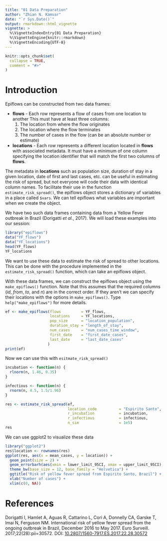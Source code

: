```yaml
---
title: "01 Data Preparation"
author: "Zhian N. Kamvar"
date: "`r Sys.Date()`"
output: rmarkdown::html_vignette
vignette: >
  %\VignetteIndexEntry{01 Data Preparation}
  %\VignetteEngine{knitr::rmarkdown}
  %\VignetteEncoding{UTF-8}
---
```


```r
knitr::opts_chunk$set(
  collapse = TRUE,
  comment = "#>"
)
```

# Introduction

Epiflows can be constructed from two data frames:

 - **flows** - Each row represents a flow of cases from one location to another
   This must have at least three columns:
     1. The location from where the flow originates
     2. The location where the flow terminates
     3. The number of cases in the flow (can be an absolute number or estimate)
 - **locations** - Each row represents a different location located in **flows**
   with associated metadata. It must have a minimum of one column specifying the
   location identifier that will match the first two columns of **flows**.

The metadata in **locations** such as population size, duration of stay in a 
given location, date of first and last cases, etc. can be useful in estimating
the risk of spread, but not everyone will code their data with identical column
names. To facilitate their use in the function `estimate_risk_spread()`, the
epiflows object stores a dictionary of variables in a place called `$vars`. 
We can tell epiflows what variables are important when we create the object. 

We have two such data frames containing data from a Yellow Fever outbreak in 
Brazil (Dorigatti *et al.*, 2017). We will load these examples into our session:

```r
library("epiflows")
data("YF_flows")
data("YF_locations")
head(YF_flows)
YF_locations
```

We want to use these data to estimate the risk of spread to other locations. This can be done with the
procedure implemented in the `estimate_risk_spread()` function, which can take an epiflows object.

With these data frames, we can construct the epiflows object using the `make_epiflows()` function.
Note that this assumes that the required columns (*id*, *from*, *to*, and *n*) are in the correct
order. If they aren't we can specify their locations with the options in `make_epiflows()`. Type
`help("make_epiflows")` for more details.

```r
ef <- make_epiflows(flows         = YF_flows, 
                    locations     = YF_locations, 
                    pop_size      = "location_population",
                    duration_stay = "length_of_stay",
                    num_cases     = "num_cases_time_window",
                    first_date    = "first_date_cases",
                    last_date     = "last_date_cases"
                   )
print(ef)
```

Now we can use this with `esitmate_risk_spread()`

```r
incubation <- function(n) {
  rlnorm(n, 1.46, 0.35)
}

infectious <- function(n) {
  rnorm(n, 4.5, 1.5/1.96)
}

res <- estimate_risk_spread(ef, 
                            location_code          = "Espirito Santo",
                            r_incubation           = incubation,
                            r_infectious           = infectious,
                            n_sim                  = 1e5)
res
```

We can use ggplot2 to visualize these data

```r
library("ggplot2")
res$location <- rownames(res)
ggplot(res, aes(x = mean_cases, y = location)) +
  geom_point(size = 2) +
  geom_errorbarh(aes(xmin = lower_limit_95CI, xmax = upper_limit_95CI), height = .25) +
  theme_bw(base_size = 12, base_family = "Helvetica") +
  ggtitle("Risk of yellow fever spread from Espirito Santo, Brazil") +
  xlab("Number of cases") +
  xlim(c(0, NA))
```



# References

Dorigatti I, Hamlet A, Aguas R, Cattarino L, Cori A, Donnelly CA, Garske T, Imai N, Ferguson NM. International risk of yellow fever spread from the ongoing outbreak in Brazil, December 2016 to May 2017. Euro Surveill. 2017;22(28):pii=30572. DOI: [10.2807/1560-7917.ES.2017.22.28.30572](https://doi.org/10.2807/1560-7917.ES.2017.22.28.30572)